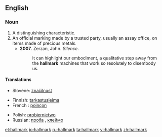 ==English==

===Noun===
{{wikipedia}}
{{en-noun}}

# A distinguishing characteristic.
# An official marking made by a trusted party, usually an assay office, on items made of precious metals.
#* '''2007'''.  Zerzan, John.  ''Silence''.
#*: It can highlight our embodiment, a qualitative step away from the '''hallmark''' machines that work so resolutely to disembody us.

====Translations====
{{trans-top|a distinct characteristic}}
{{trans-mid}}
*Slovene: [[značilnost]]
{{trans-bottom}}

{{trans-top|an official marking}}
*Finnish: [[tarkastusleima]]
*French : [[poinçon]] {{m}}
{{trans-mid}}
*Polish: [[probiernictwo]] {{n}}
*Russian: [[проба]] {{f}}, [[клеймо]] {{n}}
{{trans-bottom}}

[[et:hallmark]]
[[io:hallmark]]
[[ru:hallmark]]
[[ta:hallmark]]
[[vi:hallmark]]
[[zh:hallmark]]